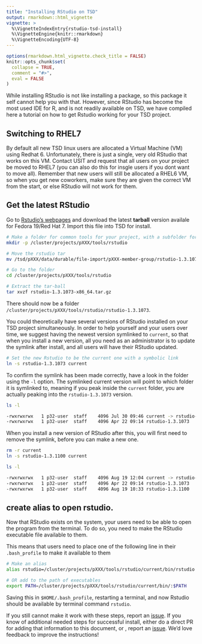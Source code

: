 ```yaml
---
title: "Installing RStudio on TSD"
output: rmarkdown::html_vignette
vignette: >
  %\VignetteIndexEntry{rstudio-tsd-install}
  %\VignetteEngine{knitr::rmarkdown}
  %\VignetteEncoding{UTF-8}
---
```


```r
options(rmarkdown.html_vignette.check_title = FALSE)
knitr::opts_chunk$set(
  collapse = TRUE,
  comment = "#>",
  eval = FALSE
)
```

While installing RStudio is not like installing a package, so this package it self cannot help you with that.
However, since RStudio has become the most used IDE for R, and is not readily available on TSD, we have compiled here a tutorial on how to get Rstudio working for your TSD project. 

## Switching to RHEL7
By default all new TSD linux users are allocated a Virtual Machine (VM) using Redhat 6. 
Unfortunately, there is just a single, very old RStudio that works on this VM. 
Contact USIT and request that all users on your project be moved to RHEL7 (you can also do this for insgle users if you dont want to move all).
Remember that new users will still be allocated a RHEL6 VM, so when you get new coworkers, make sure they are given the correct VM from the start, or else RStudio will not work for them.

## Get the latest RStudio
Go to [Rstudio's webpages](https://rstudio.com/products/rstudio/download/#download)  and download the latest **tarball** version availale for Fedora 19/Red Hat 7. 
Import this file into TSD for install. 


```bash
# Make a folder for common tools for your project, with a subfolder for rstudio
mkdir -p /cluster/projects/pXXX/tools/rstudio

# Move the rstudio tar
mv /tsd/pXXX/data/durable/file-import/pXXX-member-group/rstudio-1.3.1073-x86_64.tar.gz /cluster/projects/pXXX/tools/rstudio

# Go to the folder
cd /cluster/projects/pXXX/tools/rstudio

# Extract the tar-ball
tar xvzf rstudio-1.3.1073-x86_64.tar.gz
```

There should now be a folder `/cluster/projects/pXXX/tools/rstudio/rstudio-1.3.1073`. 


You could theoretically have several versions of RStudio installed on your TSD project simultaneously. 
In order to help yourself and your users over time, we suggest having the newest version symlinked to `current`, so that when you install a new version, all you need as an administrator is to update the symlink after install, and all users will have their RStudio updated.

```bash
# Set the new Rstudio to be the current one with a symbolic link
ln -s rstudio-1.3.1073 current
```

To confirm the symlink has been made correctly, have a look in the folder using the `-l` option. 
The symlinked current version will point to which folder it is symlinked to, meaning if you peak inside the `current` folder, you are actually peaking into the `rstudio-1.3.1073` version.

```bash
ls -l 
```

```bash
-rwxrwxrwx   1 p32-user  staff    4096 Jul 30 09:46 current -> rstudio-1.3.1073
-rwxrwxrwx   1 p32-user  staff    4096 Apr 22 09:14 rstudio-1.3.1073
```

When you install a new version of RStudio after this, you will first need to remove the symlink, before you can make a new one.

```bash
rm -r current
ln -s rstudio-1.3.1100 current
```

```bash
ls -l

-rwxrwxrwx   1 p32-user  staff    4096 Aug 19 12:04 current -> rstudio-1.3.1100
-rwxrwxrwx   1 p32-user  staff    4096 Apr 22 09:14 rstudio-1.3.1073
-rwxrwxrwx   1 p32-user  staff    4096 Aug 19 10:33 rstudio-1.3.1100
```

## create alias to open rstudio.
Now that RStudio exists on the system, your users need to be able to open the program from the terminal. 
To do so, you need to make the RStudio executable file available to them. 

This means that users need to place one of the following line in their `.bash_profile` to make it available to them

```bash
# Make an alias
alias rstudio=/cluster/projects/pXXX/tools/rstudio/current/bin/rstudio

# OR add to the path of executables
export PATH=/cluster/projects/pXXX/tools/rstudio/current/bin/:$PATH
```

Saving this in `$HOME/.bash_profile`, restarting a terminal, and now Rstudio should be available by terminal command `rstudio`. 

If you still cannot make it work with these steps, report an [issue](https://github.com/LCBC-UiO/tsdrtools/issues).
If you know of additional needed steps for successful install, either do a direct PR for adding that information to this document, or , report an [issue](https://github.com/LCBC-UiO/tsdrtools/issues).
We'd love feedback to improve the instructions!

